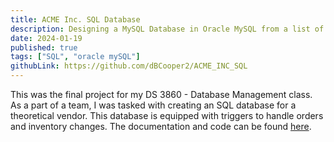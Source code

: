 ```yaml
---
title: ACME Inc. SQL Database
description: Designing a MySQL Database in Oracle MySQL from a list of Business Rules. Final Project for Database Management - DS 3860
date: 2024-01-19
published: true
tags: ["SQL", "oracle mySQL"]
githubLink: https://github.com/dBCooper2/ACME_INC_SQL
---
```


This was the final project for my DS 3860 - Database Management class. As a part of a team, I was tasked with creating an SQL database for a theoretical vendor. This database is equipped with triggers to handle orders and inventory changes. The documentation and code can be found [here](<https://github.com/dBCooper2/ACME_INC_SQL>).
